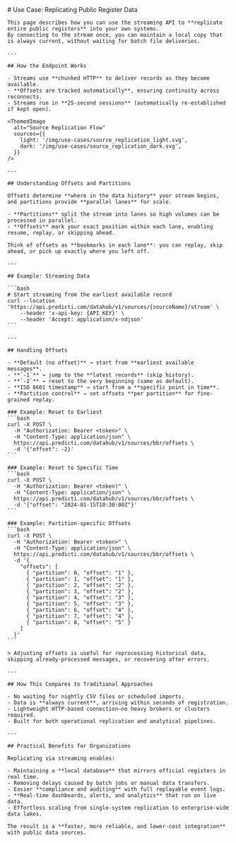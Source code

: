 
<div className={'mdx-layout'}>
  <section>
    # Use Case: Replicating Public Register Data

    This page describes how you can use the streaming API to **replicate entire public registers** into your own systems.
    By connecting to the stream once, you can maintain a local copy that is always current, without waiting for batch file deliveries.

    ---

    ## How the Endpoint Works

    - Streams use **chunked HTTP** to deliver records as they become available.
    - **Offsets are tracked automatically**, ensuring continuity across reconnects.
    - Streams run in **25-second sessions** (automatically re-established if kept open).

    <ThemedImage
      alt="Source Replication Flow"
      sources={{
        light: '/img/use-cases/source_replication_light.svg',
        dark: '/img/use-cases/source_replication_dark.svg',
      }}
    />

    ---

    ## Understanding Offsets and Partitions

    Offsets determine **where in the data history** your stream begins, and partitions provide **parallel lanes** for scale.

    - **Partitions** split the stream into lanes so high volumes can be processed in parallel.
    - **Offsets** mark your exact position within each lane, enabling resume, replay, or skipping ahead.

    Think of offsets as **bookmarks in each lane**: you can replay, skip ahead, or pick up exactly where you left off.

    ---

    ## Example: Streaming Data

    ```bash
    # Start streaming from the earliest available record
    curl --location 'https://api.predicti.com/datahub/v1/sources/{sourceName}/stream' \
        --header 'x-api-key: {API_KEY}' \
        --header 'Accept: application/x-ndjson'
    ```

    ---

    ## Handling Offsets

    - **Default (no offset)** → start from **earliest available messages**.
    - **`-1`** → jump to the **latest records** (skip history).
    - **`-2`** → reset to the very beginning (same as default).
    - **ISO 8601 timestamp** → start from a **specific point in time**.
    - **Partition control** → set offsets **per partition** for fine-grained replay.

    ### Example: Reset to Earliest
    ```bash
    curl -X POST \
      -H "Authorization: Bearer <token>" \
      -H "Content-Type: application/json" \
      https://api.predicti.com/datahub/v1/sources/bbr/offsets \
      -d '{"offset": -2}'
    ```

    ### Example: Reset to Specific Time
    ```bash
    curl -X POST \
      -H "Authorization: Bearer <token)" \
      -H "Content-Type: application/json" \
      https://api.predicti.com/datahub/v1/sources/bbr/offsets \
      -d '{"offset": "2024-01-15T10:30:00Z"}'
    ```

    ### Example: Partition-specific Offsets
    ```bash
    curl -X POST \
      -H "Authorization: Bearer <token>" \
      -H "Content-Type: application/json" \
      https://api.predicti.com/datahub/v1/sources/bbr/offsets \
      -d '{
        "offsets": [
          { "partition": 0, "offset": "1" },
          { "partition": 1, "offset": "1" },
          { "partition": 2, "offset": "2" },
          { "partition": 3, "offset": "2" },
          { "partition": 4, "offset": "3" },
          { "partition": 5, "offset": "3" },
          { "partition": 6, "offset": "4" },
          { "partition": 7, "offset": "4" },
          { "partition": 8, "offset": "5" }
        ]
      }'
    ```

    > Adjusting offsets is useful for reprocessing historical data, skipping already-processed messages, or recovering after errors.

    ---

    ## How This Compares to Traditional Approaches

    - No waiting for nightly CSV files or scheduled imports.
    - Data is **always current**, arriving within seconds of registration.
    - Lightweight HTTP-based connection—no heavy brokers or clusters required.
    - Built for both operational replication and analytical pipelines.

    ---

    ## Practical Benefits for Organizations

    Replicating via streaming enables:

    - Maintaining a **local database** that mirrors official registers in real time.
    - Removing delays caused by batch jobs or manual data transfers.
    - Easier **compliance and auditing** with full replayable event logs.
    - **Real-time dashboards, alerts, and analytics** that run on live data.
    - Effortless scaling from single-system replication to enterprise-wide data lakes.

    The result is a **faster, more reliable, and lower-cost integration** with public data sources.

  </section>
</div>
